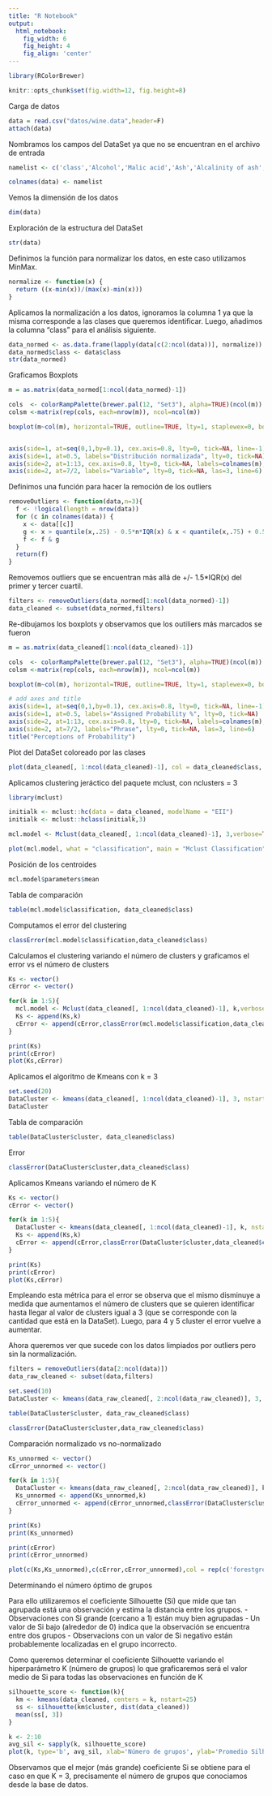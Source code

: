 ```yaml
---
title: "R Notebook"
output:
  html_notebook:
    fig_width: 6 
    fig_height: 4
    fig_align: 'center'
---
```


```r
library(RColorBrewer)

knitr::opts_chunk$set(fig.width=12, fig.height=8) 
```

Carga de datos

```r
data = read.csv("datos/wine.data",header=F)
attach(data)
```

Nombramos los campos del DataSet ya que no se encuentran en el archivo de entrada

```r
namelist <- c('class','Alcohol','Malic acid','Ash','Alcalinity of ash','Magnesium','Total phenols','Flavanoids','Nonflavanoid phenols','Proanthocyanins','Color intensity','Hue','OD280/OD315 of diluted wines','Proline')

colnames(data) <- namelist
```

Vemos la dimensión de los datos

```r
dim(data)
```

Exploración de la estructura del DataSet

```r
str(data)
```

Definimos la función para normalizar los datos, en este caso utilizamos MinMax.

```r
normalize <- function(x) {
  return ((x-min(x))/(max(x)-min(x)))
}
```

Aplicamos la normalización a los datos, ignoramos la columna 1 ya que la misma corresponde a las clases que queremos identificar. Luego, añadimos la columna "class" para el análisis siguiente.

```r
data_normed <- as.data.frame(lapply(data[c(2:ncol(data))], normalize))
data_normed$class <- data$class
str(data_normed)
```

Graficamos Boxplots

```r

m = as.matrix(data_normed[1:ncol(data_normed)-1])

cols  <- colorRampPalette(brewer.pal(12, "Set3"), alpha=TRUE)(ncol(m))
colsm <-matrix(rep(cols, each=nrow(m)), ncol=ncol(m))

boxplot(m~col(m), horizontal=TRUE, outline=TRUE, lty=1, staplewex=0, boxwex=0.8, boxlwd=1, medlwd=1, col=cols, xaxt="n", yaxt="n")


axis(side=1, at=seq(0,1,by=0.1), cex.axis=0.8, lty=0, tick=NA, line=-1)
axis(side=1, at=0.5, labels="Distribución normalizada", lty=0, tick=NA)
axis(side=2, at=1:13, cex.axis=0.8, lty=0, tick=NA, labels=colnames(m), las=2)
axis(side=2, at=7/2, labels="Variable", lty=0, tick=NA, las=3, line=6)
```

Definimos una función para hacer la remoción de los outliers

```r
removeOutliers <- function(data,n=3){
  f <- !logical(length = nrow(data))
  for (c in colnames(data)) {
    x <- data[[c]]
    g <- x > quantile(x,.25) - 0.5*n*IQR(x) & x < quantile(x,.75) + 0.5*n*IQR(x)
    f <- f & g
  }
  return(f)
}
```

Removemos outliers que se encuentran más allá de +/- 1.5*IQR(x) del primer y tercer cuartil.

```r
filters <- removeOutliers(data_normed[1:ncol(data_normed)-1])
data_cleaned <- subset(data_normed,filters)
```

Re-dibujamos los boxplots y observamos que los outiliers más marcados se fueron

```r
m = as.matrix(data_cleaned[1:ncol(data_cleaned)-1])

cols  <- colorRampPalette(brewer.pal(12, "Set3"), alpha=TRUE)(ncol(m))
colsm <-matrix(rep(cols, each=nrow(m)), ncol=ncol(m))

boxplot(m~col(m), horizontal=TRUE, outline=TRUE, lty=1, staplewex=0, boxwex=0.8, boxlwd=1, medlwd=1, col=cols, xaxt="n", yaxt="n")

# add axes and title
axis(side=1, at=seq(0,1,by=0.1), cex.axis=0.8, lty=0, tick=NA, line=-1)
axis(side=1, at=0.5, labels="Assigned Probability %", lty=0, tick=NA)
axis(side=2, at=1:13, cex.axis=0.8, lty=0, tick=NA, labels=colnames(m), las=2)
axis(side=2, at=7/2, labels="Phrase", lty=0, tick=NA, las=3, line=6)
title("Perceptions of Probability")
```

Plot del DataSet coloreado por las clases



```r
plot(data_cleaned[, 1:ncol(data_cleaned)-1], col = data_cleaned$class, pch = '*', main = "Wine Dataset")
```

Aplicamos clustering jeráctico del paquete mclust, con nclusters = 3

```r
library(mclust)

initialk <- mclust::hc(data = data_cleaned, modelName = "EII")
initialk <- mclust::hclass(initialk,3)
```

```r
mcl.model <- Mclust(data_cleaned[, 1:ncol(data_cleaned)-1], 3,verbose=TRUE)
```

```r
plot(mcl.model, what = "classification", main = "Mclust Classification")
```

Posición de los centroides

```r
mcl.model$parameters$mean
```

Tabla de comparación

```r
table(mcl.model$classification, data_cleaned$class)
```

Computamos el error del clustering

```r
classError(mcl.model$classification,data_cleaned$class)
```

Calculamos el clustering variando el número de clusters y graficamos el error vs el número de clusters
```r

Ks <- vector()
cError <- vector()

for(k in 1:5){
  mcl.model <- Mclust(data_cleaned[, 1:ncol(data_cleaned)-1], k,verbose=FALSE)
  Ks <- append(Ks,k)
  cError <- append(cError,classError(mcl.model$classification,data_cleaned$class)$errorRate)
}

print(Ks)
print(cError)
plot(Ks,cError)
```

Aplicamos el algoritmo de Kmeans con k = 3

```r
set.seed(20)
DataCluster <- kmeans(data_cleaned[, 1:ncol(data_cleaned)-1], 3, nstart = 20)
DataCluster
```

Tabla de comparación


```r
table(DataCluster$cluster, data_cleaned$class)
```

Error

```r
classError(DataCluster$cluster,data_cleaned$class)
```

Aplicamos Kmeans variando el número de K

```r

Ks <- vector()
cError <- vector()

for(k in 1:5){
  DataCluster <- kmeans(data_cleaned[, 1:ncol(data_cleaned)-1], k, nstart = 20)
  Ks <- append(Ks,k)
  cError <- append(cError,classError(DataCluster$cluster,data_cleaned$class)$errorRate)
}

print(Ks)
print(cError)
plot(Ks,cError)
```

Empleando esta métrica para el error se observa que el mismo disminuye a medida que aumentamos el número de clusters que se quieren identificar hasta llegar al valor de clusters igual a 3 (que se corresponde con la cantidad que está en la DataSet). Luego, para 4 y 5 cluster el error vuelve a aumentar.

Ahora queremos ver que sucede con los datos limpiados por outliers pero sin la normalización.

```r
filters = removeOutliers(data[2:ncol(data)])
data_raw_cleaned <- subset(data,filters)
```

```r
set.seed(10)
DataCluster <- kmeans(data_raw_cleaned[, 2:ncol(data_raw_cleaned)], 3, nstart = 20)
```

```r
table(DataCluster$cluster, data_raw_cleaned$class)
```

```r
classError(DataCluster$cluster,data_raw_cleaned$class)
```

Comparación normalizado vs no-normalizado

```r

Ks_unnormed <- vector()
cError_unnormed <- vector()

for(k in 1:5){
  DataCluster <- kmeans(data_raw_cleaned[, 2:ncol(data_raw_cleaned)], k, nstart = 20)
  Ks_unnormed <- append(Ks_unnormed,k)
  cError_unnormed <- append(cError_unnormed,classError(DataCluster$cluster,data_raw_cleaned$class)$errorRate)
}

print(Ks)
print(Ks_unnormed)

print(cError)
print(cError_unnormed)

plot(c(Ks,Ks_unnormed),c(cError,cError_unnormed),col = rep(c('forestgreen','blue'),each = 6))
```

Determinando el número óptimo de grupos

Para ello utilizaremos el coeficiente Silhouette (Si) que mide que tan agrupada está una observación y estima la distancia entre los grupos.
  - Observaciones con Si grande (cercano a 1) están muy bien agrupadas
  - Un valor de Si bajo (alrededor de 0) indica que la observación se encuentra entre dos grupos
  - Observacions con un valor de Si negativo están probablemente localizadas en el grupo incorrecto.

Como queremos determinar el coeficiente Silhouette variando el hiperparámetro K (número de grupos) lo que graficaremos será el valor medio de Si para todas las observaciones en función de K

```r
silhouette_score <- function(k){
  km <- kmeans(data_cleaned, centers = k, nstart=25)
  ss <- silhouette(km$cluster, dist(data_cleaned))
  mean(ss[, 3])
}

k <- 2:10
avg_sil <- sapply(k, silhouette_score)
plot(k, type='b', avg_sil, xlab='Número de grupos', ylab='Promedio Silhouette', frame=FALSE)
```

Observamos que el mejor (más grande) coeficiente Si se obtiene para el caso en que K = 3, precisamente el número de grupos que conociamos desde la base de datos.



